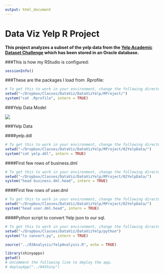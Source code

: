```yaml
---
output: html_document
---
```

Data Viz Yelp R Project
===
**This project analyzes a subset of the yelp data from the [Yelp Academic Dataset Challenge](https://www.yelp.com/dataset_challenge) which has been stored in an Oracle database.**

###This is how my RStudio is configured:
```r
sessionInfo()
```

###These are the packages I load from .Rprofile:
```r
# To get this to work in your environment, change the following directory/folder path to the path to your project files.
setwd("~/Dropbox/Classes/DataViz/DataVizYelp/RProject/")
system("cat .Rprofile", intern = TRUE)
```

###Yelp Data Model

![](./Yelp\ Data\ Model.png)  

###Yelp Data 

####yelp.ddl 

```r
# To get this to work in your environment, change the following directory/folder path to the path to your project files.
setwd("~/Dropbox/Classes/DataViz/DataVizYelp/RProject/02YelpData/")
system("cat yelp.ddl", intern = TRUE)
``` 

####First few rows of business.dml

```r
# To get this to work in your environment, change the following directory/folder path to the path to your project files.
setwd("~/Dropbox/Classes/DataViz/DataVizYelp/RProject/02YelpData/")
system("head business.dml.head", intern = TRUE)
``` 

####First few rows of user.dml

```r
# To get this to work in your environment, change the following directory/folder path to the path to your project files.
setwd("~/Dropbox/Classes/DataViz/DataVizYelp/RProject/02YelpData/")
system("head user.dml.head", intern = TRUE)
``` 

####Python script to convert Yelp json to our sql.

```r
# To get this to work in your environment, change the following directory/folder path to the path to your project files.
setwd("~/Dropbox/Classes/DataViz/DataVizYelp/python")
system("ls convert.py", intern = TRUE)
``` 

```r
source("../03Analysis/YelpAnalysis.R", echo = TRUE)
```

```r
library(shinyapps)
getwd()
# Uncomment the following line to deploy the app.
# deployApp("../04Shiny")
```